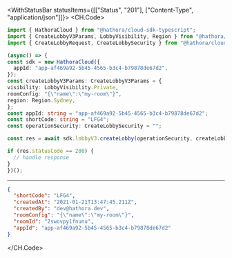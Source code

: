 

<WithStatusBar statusItems={[["Status", "201"], ["Content-Type", "application/json"]]}>
  <CH.Code>
  ```typescript CreateLobby.ts
  import { HathoraCloud } from "@hathora/cloud-sdk-typescript";
import { CreateLobbyV3Params, LobbyVisibility, Region } from "@hathora/cloud-sdk-typescript/dist/models/components";
import { CreateLobbyRequest, CreateLobbySecurity } from "@hathora/cloud-sdk-typescript/dist/models/operations";

(async() => {
  const sdk = new HathoraCloud({
    appId: "app-af469a92-5b45-4565-b3c4-b79878de67d2",
  });
const createLobbyV3Params: CreateLobbyV3Params = {
  visibility: LobbyVisibility.Private,
  roomConfig: "{\"name\":\"my-room\"}",
  region: Region.Sydney,
};
const appId: string = "app-af469a92-5b45-4565-b3c4-b79878de67d2";
const shortCode: string = "LFG4";
const operationSecurity: CreateLobbySecurity = "";

  const res = await sdk.lobbyV3.createLobby(operationSecurity, createLobbyV3Params, appId, shortCode);

  if (res.statusCode == 200) {
    // handle response
  }
})();
  ```
  ---

  ```json Example Response
  {
    "shortCode": "LFG4",
    "createdAt": "2021-01-21T13:47:45.211Z",
    "createdBy": "dev@hathora.dev",
    "roomConfig": "{\"name\":\"my-room\"}",
    "roomId": "2swovpy1fnunu",
    "appId": "app-af469a92-5b45-4565-b3c4-b79878de67d2"
  }
  ```
  </CH.Code>
</WithStatusBar>

